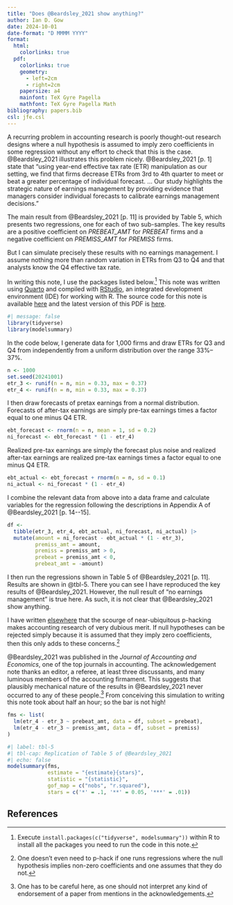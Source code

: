 ```yaml
---
title: "Does @Beardsley_2021 show anything?"
author: Ian D. Gow
date: 2024-10-01
date-format: "D MMMM YYYY"
format:
  html:
    colorlinks: true
  pdf: 
    colorlinks: true
    geometry:
      - left=2cm
      - right=2cm
    papersize: a4
    mainfont: TeX Gyre Pagella
    mathfont: TeX Gyre Pagella Math
bibliography: papers.bib
csl: jfe.csl
---
```


A recurring problem in accounting research is poorly thought-out research designs where a null hypothesis is assumed to imply zero coefficients in some regression without any effort to check that this is the case.
@Beardsley_2021 illustrates this problem nicely.
@Beardsley_2021 [p. 1] state that "using year-end effective tax rate (ETR) manipulation as our setting, we find that firms decrease ETRs from 3rd to 4th quarter to meet or beat a greater percentage of individual forecast. ... Our study highlights the strategic nature of earnings management by providing evidence that managers consider individual forecasts to calibrate earnings management decisions."

The main result from @Beardsley_2021 [p. 11] is provided by Table 5, which presents two regressions, one for each of two sub-samples.
The key results are a positive coefficient on *PREBEAT_AMT* for *PREBEAT* firms and a negative coefficient on *PREMISS_AMT* for *PREMISS* firms.

But I can simulate precisely these results with no earnings management.
I assume nothing more than random variation in ETRs from Q3 to Q4 and that analysts know the Q4 effective tax rate.

In writing this note, I use the packages listed below.^[Execute `install.packages(c("tidyverse", modelsummary"))` within R to install all the packages you need to run the code in this note.]
This note was written using [Quarto](https://quarto.org) and compiled with [RStudio](https://posit.co/products/open-source/rstudio/), an integrated development environment (IDE) for working with R.
The source code for this note is available [here](https://raw.githubusercontent.com/iangow/notes/main/tax_target.qmd) and the latest version of this PDF is [here](https://raw.githubusercontent.com/iangow/notes/main/tax_target.pdf).

```r
#| message: false
library(tidyverse)
library(modelsummary)
```

In the code below, I generate data for 1,000 firms and draw ETRs for Q3 and Q4 from independently from a uniform distribution over the range 33%--37%.

```r
n <- 1000
set.seed(20241001)
etr_3 <- runif(n = n, min = 0.33, max = 0.37)
etr_4 <- runif(n = n, min = 0.33, max = 0.37)
```

I then draw forecasts of pretax earnings from a normal distribution.
Forecasts of after-tax earnings are simply pre-tax earnings times a factor equal to one minus Q4 ETR.

```r
ebt_forecast <- rnorm(n = n, mean = 1, sd = 0.2)
ni_forecast <- ebt_forecast * (1 - etr_4)
```

Realized pre-tax earnings are simply the forecast plus noise and realized after-tax earnings are realized pre-tax earnings times a factor equal to one minus Q4 ETR.

```r
ebt_actual <- ebt_forecast + rnorm(n = n, sd = 0.1)
ni_actual <- ni_forecast * (1 - etr_4)
```

I combine the relevant data from above into a data frame and calculate variables for the regression following the descriptions in Appendix A of @Beardsley_2021 [p. 14--15]. 

```r
df <- 
  tibble(etr_3, etr_4, ebt_actual, ni_forecast, ni_actual) |>
  mutate(amount = ni_forecast - ebt_actual * (1 - etr_3),
         premiss_amt = amount,
         premiss = premiss_amt > 0,
         prebeat = premiss_amt < 0,
         prebeat_amt = -amount)
```

I then run the regressions shown in Table 5 of @Beardsley_2021 [p. 11].
Results are shown in @tbl-5.
There you can see I have reproduced the key results of @Beardsley_2021.
However, the null result of "no earnings management" is true here.
As such, it is not clear that @Beardsley_2021 show anything.

I have written [elsewhere](https://github.com/iangow/notes/blob/main/elephants.pdf) that the scourge of near-ubiquitous p-hacking makes accounting research of very dubious merit.
If null hypotheses can be rejected simply because it is assumed that they imply zero coefficients, then this only adds to these concerns.^[One doesn't even need to p-hack if one runs regressions where the null hypothesis implies non-zero coefficients and one assumes that they do not.]

 @Beardsley_2021 was published in the *Journal of Accounting and Economics*, one of the top journals in accounting.
 The acknowledgement note thanks an editor, a referee, at least three discussants, and many luminous members of the accounting firmament.
 This suggests that plausibly mechanical nature of the results in @Beardsley_2021 never occurred to any of these people.^[One has to be careful here, as one should not interpret any kind of endorsement of a paper from mentions in the acknowledgements.]
 From conceiving this simulation to writing this note took about half an hour; so the bar is not high!

```r
fms <- list(
  lm(etr_4 - etr_3 ~ prebeat_amt, data = df, subset = prebeat),
  lm(etr_4 - etr_3 ~ premiss_amt, data = df, subset = premiss)
)
```


```r
#| label: tbl-5
#| tbl-cap: Replication of Table 5 of @Beardsley_2021
#| echo: false
modelsummary(fms,
             estimate = "{estimate}{stars}",
             statistic = "{statistic}",
             gof_map = c("nobs", "r.squared"),
             stars = c('*' = .1, '**' = 0.05, '***' = .01))
```

## References {-}
